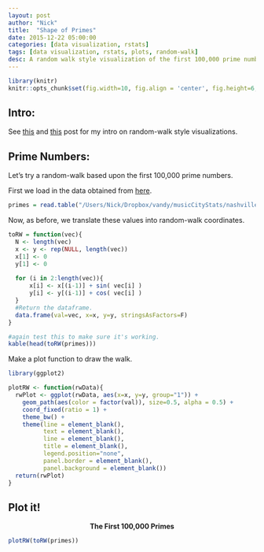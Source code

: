 ```yaml
---
layout: post
author: "Nick"
title:  "Shape of Primes"
date: 2015-12-22 05:00:00
categories: [data visualization, rstats]
tags: [data visualization, rstats, plots, random-walk]
desc: A random walk style visualization of the first 100,000 prime numbers. 
---
```


```r
library(knitr)
knitr::opts_chunk$set(fig.width=10, fig.align = 'center', fig.height=6, warning=FALSE, message=FALSE)
```

## Intro: 

See [this]({{site.baseurl}}/2015/12/storyShapes.html) and [this]({{site.baseurl}}/2015/12/wordShapes.html) post for my intro on random-walk style visualizations. 

## Prime Numbers: 

Let's try a random-walk based upon the first 100,000 prime numbers. 

First we load in the data obtained from [here](https://www.mathsisfun.com/numbers/prime-number-lists.html).

```r
primes = read.table("/Users/Nick/Dropbox/vandy/musicCityStats/nashvilleBioStats/assets/primes-to-100k.txt")$V1
```

Now, as before, we translate these values into random-walk coordinates. 

```r
toRW = function(vec){
  N <- length(vec)
  x <- y <- rep(NULL, length(vec))
  x[1] <- 0
  y[1] <- 0
  
  for (i in 2:length(vec)){
      x[i] <- x[(i-1)] + sin( vec[i] )
      y[i] <- y[(i-1)] + cos( vec[i] ) 
  }
  #Return the dataframe. 
  data.frame(val=vec, x=x, y=y, stringsAsFactors=F)
}

#again test this to make sure it's working. 
kable(head(toRW(primes)))
```

Make a plot function to draw the walk. 

```r
library(ggplot2)

plotRW <- function(rwData){
  rwPlot <- ggplot(rwData, aes(x=x, y=y, group="1")) +
    geom_path(aes(color = factor(val)), size=0.5, alpha = 0.5) + 
    coord_fixed(ratio = 1) + 
    theme_bw() +
    theme(line = element_blank(),
          text = element_blank(),
          line = element_blank(),
          title = element_blank(),
          legend.position="none",
          panel.border = element_blank(),
          panel.background = element_blank())
  return(rwPlot)
}
```

## Plot it! 

<div style="text-align: center; font-weight: bold">The First 100,000 Primes</div>
```r
plotRW(toRW(primes))
```
